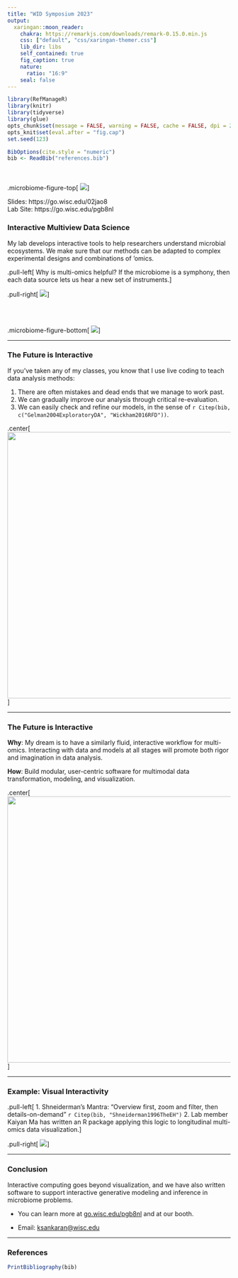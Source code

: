 ```yaml
---
title: "WID Symposium 2023"
output:
  xaringan::moon_reader:
    chakra: https://remarkjs.com/downloads/remark-0.15.0.min.js
    css: ["default", "css/xaringan-themer.css"]
    lib_dir: libs
    self_contained: true
    fig_caption: true
    nature:
      ratio: "16:9"
    seal: false
---
```


```r
library(RefManageR)
library(knitr)
library(tidyverse)
library(glue)
opts_chunk$set(message = FALSE, warning = FALSE, cache = FALSE, dpi = 200, fig.align = "center", fig.width = 6, fig.height = 3)
opts_knit$set(eval.after = "fig.cap")
set.seed(123)

BibOptions(cite.style = "numeric")
bib <- ReadBib("references.bib")
```
<br/>
<br/>
.microbiome-figure-top[
<img src="figures/microbiome-header-top.png"></img>
]
<div id="links">
Slides:  https://go.wisc.edu/02jao8 <br>
Lab Site: https://go.wisc.edu/pgb8nl
</div>



### Interactive Multiview Data Science

My lab develops interactive tools to help researchers understand microbial
ecosystems. We make sure that our methods can be adapted to complex experimental
designs and combinations of 'omics.

.pull-left[
Why is multi-omics helpful? If the microbiome is a symphony, then each data
source lets us hear a new set of instruments.
]

.pull-right[
<img src="figures/symphony-score-2.png"/>
]

<br/>
<br/>

.microbiome-figure-bottom[
<img src="figures/microbiome-header-2.png"></img>
]

---

### The Future is Interactive

If you’ve taken any of my classes, you know that I use live coding to teach data analysis methods:

1. There are often mistakes and dead ends that we manage to work past.
2. We can gradually improve our analysis through critical re-evaluation.
3. We can easily check and refine our models, in the sense of `r Citep(bib, c("Gelman2004ExploratoryDA", "Wickham2016RFD"))`.

.center[
<img src="figures/data_flow.png" width=600/>
]
	
---

### The Future is Interactive

**Why**: My dream is to have a similarly fluid, interactive workflow for multi-omics. Interacting with data and models at all stages will promote both rigor and imagination in data analysis.

**How**: Build modular, user-centric software for multimodal data transformation, modeling, and visualization.

.center[
<img src="figures/multimodal_flow.png" width=600/>
]

---

### Example: Visual Interactivity

.pull-left[
1. Shneiderman’s Mantra: "Overview first, zoom and filter, then details-on-demand" `r Citep(bib, "Shneiderman1996TheEH")`
2. Lab member Kaiyan Ma has written an R package applying this logic to
longitudinal multi-omics data visualization.
]

.pull-right[
<img src="figures/molpad_recording.gif"/>
]

---

### Conclusion

Interactive computing goes beyond visualization, and we have also written
software to support interactive generative modeling and inference in microbiome
problems.

* You can learn more at [go.wisc.edu/pgb8nl](go.wisc.edu/pgb8nl) and at our booth.

* Email: [ksankaran@wisc.edu](mailto:ksankaran@wisc.edu)

---

### References

```r
PrintBibliography(bib)
```

